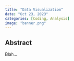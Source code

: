 ```yaml
---
title: "Data Visualization"
date: "Oct 23, 2023"
categories: [Coding, Analysis]
image: "banner.png"
---
```


## Abstract

Blah...
